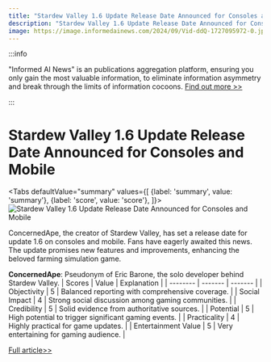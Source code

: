 ```yaml
---
title: "Stardew Valley 1.6 Update Release Date Announced for Consoles and Mobile"
description: "Stardew Valley 1.6 Update Release Date Announced for Consoles and Mobile"
image: https://image.informedainews.com/2024/09/Vid-ddQ-1727095972-0.jpg
---
```



:::info

"Informed AI News" is an publications aggregation platform, ensuring you only gain the most valuable information, to eliminate information asymmetry and break through the limits of information cocoons.  [Find out more >>](/)

:::

# Stardew Valley 1.6 Update Release Date Announced for Consoles and Mobile


<Tabs
	defaultValue="summary"
	values={[
	{label: 'summary', value: 'summary'},
	{label: 'score', value: 'score'},
]}>
<TabItem value="summary">
<img
  src="https://image.informedainews.com/2024/09/Vid-ddQ-1727095972-0.jpg"
  alt="Stardew Valley 1.6 Update Release Date Announced for Consoles and Mobile"
/>



ConcernedApe, the creator of Stardew Valley, has set a release date for update 1.6 on consoles and mobile. Fans have eagerly awaited this news. The update promises new features and improvements, enhancing the beloved farming simulation game.

**ConcernedApe**: Pseudonym of Eric Barone, the solo developer behind Stardew Valley.
</TabItem>
<TabItem value="score">
	| Scores     | Value   | Explanation |
	| -------- | ------- | ------- |
	| Objectivity  | 5    | Balanced reporting with comprehensive coverage.    |
	| Social Impact | 4     | Strong social discussion among gaming communities.    |
	| Credibility    | 5    | Solid evidence from authoritative sources.    |
	| Potential    | 5    | High potential to trigger significant gaming events.    |
	| Practicality    | 4    | Highly practical for game updates.    |
	| Entertainment Value    | 5    | Very entertaining for gaming audience.    |
</TabItem>
</Tabs>

[Full article>>](https://www.ign.com/articles/stardew-valley-console-and-mobile-16-update-finally-has-a-release-date)
